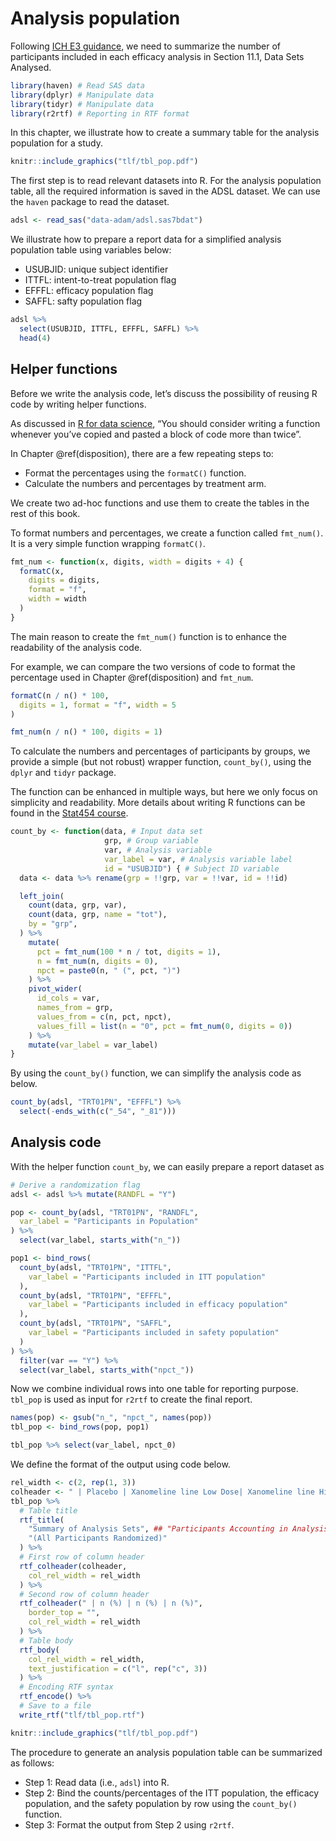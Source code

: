# Analysis population {#population}

Following [ICH E3
guidance](https://database.ich.org/sites/default/files/E3_Guideline.pdf),
we need to summarize the number of participants included in each efficacy
analysis in Section 11.1, Data Sets Analysed.

```r
library(haven) # Read SAS data
library(dplyr) # Manipulate data
library(tidyr) # Manipulate data
library(r2rtf) # Reporting in RTF format
```

In this chapter, we illustrate how to create a summary table for
the analysis population for a study.

```r
knitr::include_graphics("tlf/tbl_pop.pdf")
```

The first step is to read relevant datasets into R. For the analysis
population table, all the required information is saved in the ADSL
dataset. We can use the `haven` package to read the dataset.

```r
adsl <- read_sas("data-adam/adsl.sas7bdat")
```

We illustrate how to prepare a report data for a simplified analysis
population table using variables below:

-   USUBJID: unique subject identifier
-   ITTFL: intent-to-treat population flag
-   EFFFL: efficacy population flag
-   SAFFL: safty population flag

```r
adsl %>%
  select(USUBJID, ITTFL, EFFFL, SAFFL) %>%
  head(4)
```

## Helper functions

Before we write the analysis code, let's discuss the possibility of reusing R
code by writing helper functions.

As discussed in [R for data
science](https://r4ds.had.co.nz/functions.html#when-should-you-write-a-function),
"You should consider writing a function whenever you've copied and
pasted a block of code more than twice".

In Chapter \@ref(disposition), there are a few repeating steps to:

-   Format the percentages using the `formatC()` function.
-   Calculate the numbers and percentages by treatment arm.

We create two ad-hoc functions and use them to create the
tables in the rest of this book.

To format numbers and percentages, we create a function called
`fmt_num()`. It is a very simple function wrapping `formatC()`.

```r
fmt_num <- function(x, digits, width = digits + 4) {
  formatC(x,
    digits = digits,
    format = "f",
    width = width
  )
}
```

The main reason to create the `fmt_num()` function is to enhance the
readability of the analysis code.

For example, we can compare the two versions of code to format the
percentage used in Chapter \@ref(disposition) and `fmt_num`.

```r
formatC(n / n() * 100,
  digits = 1, format = "f", width = 5
)
```

```r
fmt_num(n / n() * 100, digits = 1)
```

To calculate the numbers and percentages of participants by groups, we
provide a simple (but not robust) wrapper function, `count_by()`, using
the `dplyr` and `tidyr` package.

The function can be enhanced in multiple ways, but here we only focus on
simplicity and readability. More details about writing R functions can
be found in the [Stat454
course](https://stat545.com/functions-part1.html).

```r
count_by <- function(data, # Input data set
                     grp, # Group variable
                     var, # Analysis variable
                     var_label = var, # Analysis variable label
                     id = "USUBJID") { # Subject ID variable
  data <- data %>% rename(grp = !!grp, var = !!var, id = !!id)

  left_join(
    count(data, grp, var),
    count(data, grp, name = "tot"),
    by = "grp",
  ) %>%
    mutate(
      pct = fmt_num(100 * n / tot, digits = 1),
      n = fmt_num(n, digits = 0),
      npct = paste0(n, " (", pct, ")")
    ) %>%
    pivot_wider(
      id_cols = var,
      names_from = grp,
      values_from = c(n, pct, npct),
      values_fill = list(n = "0", pct = fmt_num(0, digits = 0))
    ) %>%
    mutate(var_label = var_label)
}
```

By using the `count_by()` function, we can simplify the analysis code as
below.

```r
count_by(adsl, "TRT01PN", "EFFFL") %>%
  select(-ends_with(c("_54", "_81")))
```

## Analysis code

With the helper function `count_by`, we can easily prepare a report
dataset as

```r
# Derive a randomization flag
adsl <- adsl %>% mutate(RANDFL = "Y")

pop <- count_by(adsl, "TRT01PN", "RANDFL",
  var_label = "Participants in Population"
) %>%
  select(var_label, starts_with("n_"))
```

```r
pop1 <- bind_rows(
  count_by(adsl, "TRT01PN", "ITTFL",
    var_label = "Participants included in ITT population"
  ),
  count_by(adsl, "TRT01PN", "EFFFL",
    var_label = "Participants included in efficacy population"
  ),
  count_by(adsl, "TRT01PN", "SAFFL",
    var_label = "Participants included in safety population"
  )
) %>%
  filter(var == "Y") %>%
  select(var_label, starts_with("npct_"))
```

Now we combine individual rows into one table for reporting
purpose. `tbl_pop` is used as input for `r2rtf` to create the final
report.

```r
names(pop) <- gsub("n_", "npct_", names(pop))
tbl_pop <- bind_rows(pop, pop1)

tbl_pop %>% select(var_label, npct_0)
```

We define the format of the output using code below.

```r
rel_width <- c(2, rep(1, 3))
colheader <- " | Placebo | Xanomeline line Low Dose| Xanomeline line High Dose"
tbl_pop %>%
  # Table title
  rtf_title(
    "Summary of Analysis Sets", ## "Participants Accounting in Analysis Population" is a weird title for me. Merck uses this table title for CSR? 
    "(All Participants Randomized)"
  ) %>%
  # First row of column header
  rtf_colheader(colheader,
    col_rel_width = rel_width
  ) %>%
  # Second row of column header
  rtf_colheader(" | n (%) | n (%) | n (%)",
    border_top = "",
    col_rel_width = rel_width
  ) %>%
  # Table body
  rtf_body(
    col_rel_width = rel_width,
    text_justification = c("l", rep("c", 3))
  ) %>%
  # Encoding RTF syntax
  rtf_encode() %>%
  # Save to a file
  write_rtf("tlf/tbl_pop.rtf")
```

```r
knitr::include_graphics("tlf/tbl_pop.pdf")
```

The procedure to generate an analysis population table can be summarized
as follows:

- Step 1: Read data (i.e., `adsl`) into R.
- Step 2: Bind the counts/percentages of the ITT population, the
  efficacy population, and the safety population by row using the
  `count_by()` function.
- Step 3: Format the output from Step 2 using `r2rtf`.

